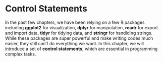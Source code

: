 # Control Statements {#control-statements}

In the past few chapters, we have been relying on a few R packages including **ggplot2** for visualization, **dplyr** for manipulation, **readr** for export and import data, **tidyr** for tidying data, and **stringr** for handlding strings. While these packages are super powerful and make writing codes much easier, they still can't do everything we want. In this chapter, we will introduce a set of **control statements**, which are essential in programming complex tasks. 
